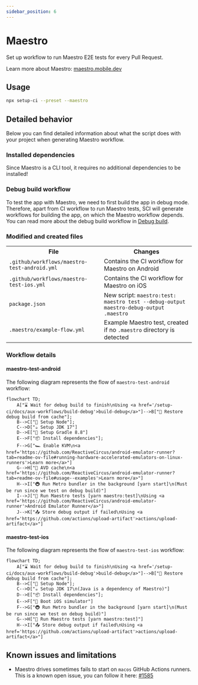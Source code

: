 ```yaml
---
sidebar_position: 6
---
```


# Maestro

Set up workflow to run Maestro E2E tests for every Pull Request.

Learn more about Maestro: [maestro.mobile.dev](https://maestro.mobile.dev/)

## Usage

```bash
npx setup-ci --preset --maestro
```

## Detailed behavior

Below you can find detailed information about what the script does with your project when generating Maestro workflow.

### Installed dependencies

Since Maestro is a CLI tool, it requires no additional dependencies to be installed!

### Debug build workflow

To test the app with Maestro, we need to first build the app in debug mode. Therefore, apart from 
CI workflow to run Maestro tests, SCI will generate workflows for building the app, on which the Maestro
workflow depends. You can read more about the debug build workflow in [Debug build](/docs/aux-workflows/build-debug).

### Modified and created files

<table>
  <tr>
    <th style={{ width: "40%" }}>File</th>
    <th>Changes</th>
  </tr>
  <tr>
    <td><code>.github/workflows/maestro-test-android.yml</code></td>
    <td>Contains the CI workflow for Maestro on Android</td>
  </tr>
  <tr>
    <td><code>.github/workflows/maestro-test-ios.yml</code></td>
    <td>Contains the CI workflow for Maestro on iOS</td>
  </tr>
  <tr>
    <td><code>package.json</code></td>
    <td>
      New script: <code>maestro:test: maestro test --debug-output maestro-debug-output .maestro</code>  
    </td>
  </tr>
  <tr>
    <td><code>.maestro/example-flow.yml</code></td>
    <td>
      Example Maestro test, created if no <code>.maestro</code> directory is detected
    </td>
  </tr>
</table>

### Workflow details

#### maestro-test-android

The following diagram represents the flow of `maestro-test-android` workflow:

```mermaid
flowchart TD;
    A["⌛ Wait for debug build to finish\nUsing <a href='/setup-ci/docs/aux-workflows/build-debug'>build-debug</a>"]-->B["🐛 Restore debug build from cache"];
    B-->C["🌿 Setup Node"];
    C-->D["☕ Setup JDK 17"]
    D-->E["🐘 Setup Gradle 8.8"]
    E-->F["📦 Install dependencies"];
    F-->G["🏎️ Enable KVM\n<a href='https://github.com/ReactiveCircus/android-emulator-runner?tab=readme-ov-file#running-hardware-accelerated-emulators-on-linux-runners'>Learn more</a>"]
    G-->H["📱 AVD cache\n<a href='https://github.com/ReactiveCircus/android-emulator-runner?tab=readme-ov-file#usage--examples'>Learn more</a>"]
    H-->I["🚇 Run Metro bundler in the background [yarn start]\n(Must be run since we test on debug build)"]
    I-->J["🧪 Run Maestro tests [yarn maestro:test]\nUsing <a href='https://github.com/ReactiveCircus/android-emulator-runner'>Android Emulator Runner</a>"]
    J-->K["📤 Store debug output if failed\nUsing <a href='https://github.com/actions/upload-artifact'>actions/upload-artifact</a>"]
```

#### maestro-test-ios

The following diagram represents the flow of `maestro-test-ios` workflow:

```mermaid
flowchart TD;
    A["⌛ Wait for debug build to finish\nUsing <a href='/setup-ci/docs/aux-workflows/build-debug'>build-debug</a>"]-->B["🐛 Restore debug build from cache"];
    B-->C["🌿 Setup Node"];
    C-->D["☕ Setup JDK 17\n(Java is a dependency of Maestro)"]
    D-->E["📦 Install dependencies"];
    E-->F["📱 Boot iOS simulator"]
    F-->G["🚇 Run Metro bundler in the background [yarn start]\n(Must be run since we test on debug build)"]
    G-->H["🧪 Run Maestro tests [yarn maestro:test]"]
    H-->I["📤 Store debug output if failed\nUsing <a href='https://github.com/actions/upload-artifact'>actions/upload-artifact</a>"]
```

## Known issues and limitations

- Maestro drives sometimes fails to start on `macos` GitHub Actions runners. This is a known open issue,
  you can follow it here: [#1585](https://github.com/mobile-dev-inc/maestro/issues/1585)
